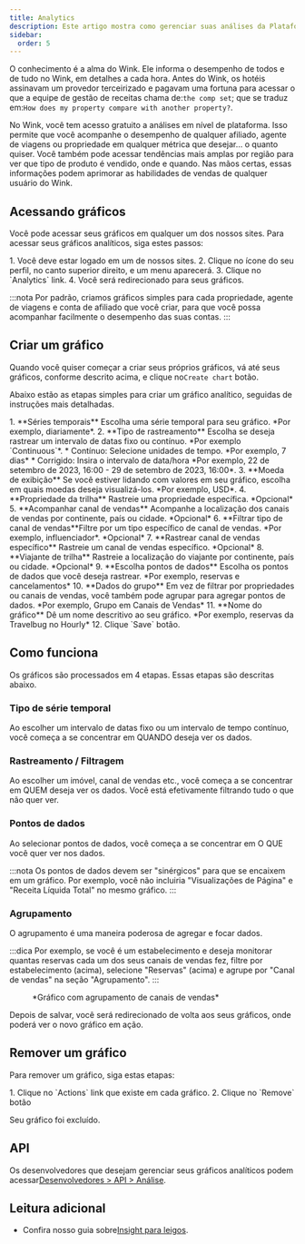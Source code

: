 ```yaml
---
title: Analytics
description: Este artigo mostra como gerenciar suas análises da Plataforma Wink.
sidebar:
  order: 5
---
```


O conhecimento é a alma do Wink. Ele informa o desempenho de todos e de tudo no Wink, em detalhes a cada hora. Antes do Wink, os hotéis assinavam um provedor terceirizado e pagavam uma fortuna para acessar o que a equipe de gestão de receitas chama de:`the comp set`; que se traduz em:`How does my property compare with another property?`.

No Wink, você tem acesso gratuito a análises em nível de plataforma. Isso permite que você acompanhe o desempenho de qualquer afiliado, agente de viagens ou propriedade em qualquer métrica que desejar... o quanto quiser. Você também pode acessar tendências mais amplas por região para ver que tipo de produto é vendido, onde e quando. Nas mãos certas, essas informações podem aprimorar as habilidades de vendas de qualquer usuário do Wink.

## Acessando gráficos

Você pode acessar seus gráficos em qualquer um dos nossos sites. Para acessar seus gráficos analíticos, siga estes passos:

<Steps>
  1. Você deve estar logado em um de nossos sites.
  2. Clique no ícone do seu perfil, no canto superior direito, e um menu aparecerá.
  3. Clique no `Analytics` link.
  4. Você será redirecionado para seus gráficos.
</Steps>


:::nota
Por padrão, criamos gráficos simples para cada propriedade, agente de viagens e conta de afiliado que você criar, para que você possa acompanhar facilmente o desempenho das suas contas.
:::

## Criar um gráfico

Quando você quiser começar a criar seus próprios gráficos, vá até seus gráficos, conforme descrito acima, e clique no`Create chart` botão.

Abaixo estão as etapas simples para criar um gráfico analítico, seguidas de instruções mais detalhadas.

<Steps>
  1. **Séries temporais** Escolha uma série temporal para seu gráfico. *Por exemplo, diariamente*.
  2. **Tipo de rastreamento** Escolha se deseja rastrear um intervalo de datas fixo ou contínuo. *Por exemplo `Continuous`*.
     * Contínuo: Selecione unidades de tempo. *Por exemplo, 7 dias*
     * Corrigido: Insira o intervalo de data/hora *Por exemplo, 22 de setembro de 2023, 16:00 - 29 de setembro de 2023, 16:00*.
  3. **Moeda de exibição** Se você estiver lidando com valores em seu gráfico, escolha em quais moedas deseja visualizá-los. *Por exemplo, USD*.
  4. **Propriedade da trilha** Rastreie uma propriedade específica. *Opcional*
  5. **Acompanhar canal de vendas** Acompanhe a localização dos canais de vendas por continente, país ou cidade. *Opcional*
  6. **Filtrar tipo de canal de vendas**Filtre por um tipo específico de canal de vendas. *Por exemplo, influenciador*. *Opcional*
  7. **Rastrear canal de vendas específico** Rastreie um canal de vendas específico. *Opcional*
  8. **Viajante de trilha** Rastreie a localização do viajante por continente, país ou cidade. *Opcional*
  9. **Escolha pontos de dados** Escolha os pontos de dados que você deseja rastrear. *Por exemplo, reservas e cancelamentos*
  10. **Dados do grupo** Em vez de filtrar por propriedades ou canais de vendas, você também pode agrupar para agregar pontos de dados. *Por exemplo, Grupo em Canais de Vendas*
  11. **Nome do gráfico** Dê um nome descritivo ao seu gráfico. *Por exemplo, reservas da Travelbug no Hourly*
  12. Clique `Save` botão.
</Steps>


## Como funciona

Os gráficos são processados em 4 etapas. Essas etapas são descritas abaixo.

### Tipo de série temporal

Ao escolher um intervalo de datas fixo ou um intervalo de tempo contínuo, você começa a se concentrar em QUANDO deseja ver os dados.

### Rastreamento / Filtragem

Ao escolher um imóvel, canal de vendas etc., você começa a se concentrar em QUEM deseja ver os dados. Você está efetivamente filtrando tudo o que não quer ver.

### Pontos de dados

Ao selecionar pontos de dados, você começa a se concentrar em O QUE você quer ver nos dados.

:::nota
Os pontos de dados devem ser "sinérgicos" para que se encaixem em um gráfico. Por exemplo, você não incluiria "Visualizações de Página" e "Receita Líquida Total" no mesmo gráfico.
:::

### Agrupamento<Badge text="New" variant="note" />


O agrupamento é uma maneira poderosa de agregar e focar dados.

:::dica
Por exemplo, se você é um estabelecimento e deseja monitorar quantas reservas cada um dos seus canais de vendas fez, filtre por estabelecimento (acima), selecione "Reservas" (acima) e agrupe por "Canal de vendas" na seção "Agrupamento".
:::

<figure>
  <CloudinaryImage width="700" height="219" resize="scale" quality="best" alt="Gráfico analítico" src="academy/analytics" errorImage="noimage_opaque_nyrtl0.png" />

  <figcaption>*Gráfico com agrupamento de canais de vendas*</figcaption>
</figure>


Depois de salvar, você será redirecionado de volta aos seus gráficos, onde poderá ver o novo gráfico em ação.

## Remover um gráfico

Para remover um gráfico, siga estas etapas:

<Steps>
  1. Clique no `Actions` link que existe em cada gráfico.
  2. Clique no `Remove` botão
</Steps>


Seu gráfico foi excluído.

## API

Os desenvolvedores que desejam gerenciar seus gráficos analíticos podem acessar[Desenvolvedores > API > Análise](/developers/apis/#analytics-api).

## Leitura adicional

* Confira nosso guia sobre[Insight para leigos](/guides/insight-for-dummies).

